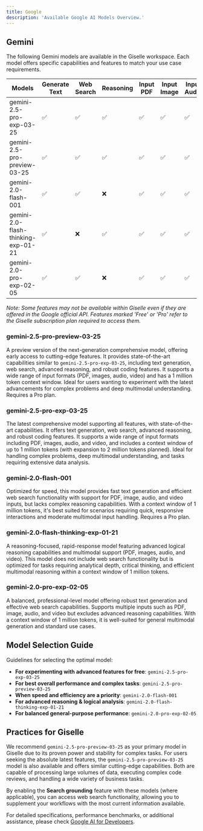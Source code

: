 ```yaml
---
title: Google
description: 'Available Google AI Models Overview.'
---
```


## Gemini

The following Gemini models are available in the Giselle workspace. Each model offers specific capabilities and features to match your use case requirements.

| Models                            | Generate Text | Web Search | Reasoning | Input PDF | Input Image | Input Audio | Input Video | Context Window | Plan@Giselle     |
|-----------------------------------|--------------|------------|-----------|-----------|-------------|------------|------------|----------------|----------|
| gemini-2.5-pro-exp-03-25          | ✅           | ✅          | ✅         | ✅         | ✅           | ✅          | ✅          | 1M tokens (2M soon) | Free     |
| gemini-2.5-pro-preview-03-25      | ✅           | ✅          | ✅         | ✅         | ✅           | ✅          | ✅          | 1M tokens (2M soon) | Pro     |
| gemini-2.0-flash-001              | ✅           | ✅          | ❌         | ✅         | ✅           | ✅          | ✅          | 1M tokens      | Pro      |
| gemini-2.0-flash-thinking-exp-01-21 | ✅         | ❌          | ✅         | ✅         | ✅           | ✅          | ✅          | 1M tokens      | Free     |
| gemini-2.0-pro-exp-02-05          | ✅           | ✅          | ❌         | ✅         | ✅           | ✅          | ✅          | 1M tokens      | Free     |

*Note: Some features may not be available within Giselle even if they are offered in the Google official API. Features marked 'Free' or 'Pro' refer to the Giselle subscription plan required to access them.*

### gemini-2.5-pro-preview-03-25
A preview version of the next-generation comprehensive model, offering early access to cutting-edge features. It provides state-of-the-art capabilities similar to `gemini-2.5-pro-exp-03-25`, including text generation, web search, advanced reasoning, and robust coding features. It supports a wide range of input formats (PDF, images, audio, video) and has a 1 million token context window. Ideal for users wanting to experiment with the latest advancements for complex problems and deep multimodal understanding. Requires a Pro plan.

### gemini-2.5-pro-exp-03-25
The latest comprehensive model supporting all features, with state-of-the-art capabilities. It offers text generation, web search, advanced reasoning, and robust coding features. It supports a wide range of input formats including PDF, images, audio, and video, and includes a context window of up to 1 million tokens (with expansion to 2 million tokens planned). Ideal for handling complex problems, deep multimodal understanding, and tasks requiring extensive data analysis.

### gemini-2.0-flash-001
Optimized for speed, this model provides fast text generation and efficient web search functionality with support for PDF, image, audio, and video inputs, but lacks complex reasoning capabilities. With a context window of 1 million tokens, it's best suited for scenarios requiring quick, responsive interactions and moderate multimodal input handling. Requires a Pro plan.

### gemini-2.0-flash-thinking-exp-01-21
A reasoning-focused, rapid-response model featuring advanced logical reasoning capabilities and multimodal support (PDF, images, audio, and video). This model does not include web search functionality but is optimized for tasks requiring analytical depth, critical thinking, and efficient multimodal reasoning within a context window of 1 million tokens.

### gemini-2.0-pro-exp-02-05
A balanced, professional-level model offering robust text generation and effective web search capabilities. Supports multiple inputs such as PDF, image, audio, and video but excludes advanced reasoning capabilities. With a context window of 1 million tokens, it is well-suited for general multimodal generation and standard use cases.

## Model Selection Guide

Guidelines for selecting the optimal model:

- **For experimenting with advanced features for free**: `gemini-2.5-pro-exp-03-25`
- **For best overall performance and complex tasks**: `gemini-2.5-pro-preview-03-25`
- **When speed and efficiency are a priority**: `gemini-2.0-flash-001`
- **For advanced reasoning & logical analysis**: `gemini-2.0-flash-thinking-exp-01-21`
- **For balanced general-purpose performance**: `gemini-2.0-pro-exp-02-05`

## Practices for Giselle
We recommend `gemini-2.5-pro-preview-03-25` as your primary model in Giselle due to its proven power and stability for complex tasks. For users seeking the absolute latest features, the `gemini-2.5-pro-preview-03-25` model is also available and offers similar cutting-edge capabilities. Both are capable of processing large volumes of data, executing complex code reviews, and handling a wide variety of business tasks.

By enabling the **Search grounding** feature with these models (where applicable), you can access web search functionality, allowing you to supplement your workflows with the most current information available.

For detailed specifications, performance benchmarks, or additional assistance, please check [Google AI for Developers](https://ai.google.dev/gemini-api/docs/models).
